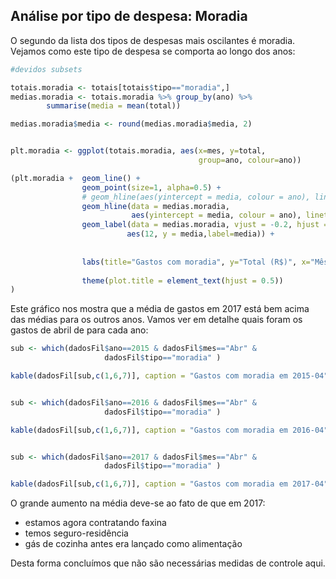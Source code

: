 
## Análise por tipo de despesa: Moradia

O segundo da lista dos tipos de despesas mais oscilantes é moradia. Vejamos como este tipo de despesa se comporta ao longo dos anos:

```r
#devidos subsets

totais.moradia <- totais[totais$tipo=="moradia",]
medias.moradia <- totais.moradia %>% group_by(ano) %>%
        summarise(media = mean(total))

medias.moradia$media <- round(medias.moradia$media, 2)


plt.moradia <- ggplot(totais.moradia, aes(x=mes, y=total,
                                          group=ano, colour=ano))

(plt.moradia +  geom_line() + 
                geom_point(size=1, alpha=0.5) +
                # geom_hline(aes(yintercept = media, colour = ano), linetype=2) +
                geom_hline(data = medias.moradia, 
                           aes(yintercept = media, colour = ano), linetype=2) +
                geom_label(data = medias.moradia, vjust = -0.2, hjust = 1,
                          aes(12, y = media,label=media)) +
                
                
                labs(title="Gastos com moradia", y="Total (R$)", x="Mês") +
                
                theme(plot.title = element_text(hjust = 0.5)) 
)

```

Este gráfico nos mostra que a média de gastos em 2017 está bem acima das médias para os outros anos. Vamos ver em detalhe quais foram os gastos de abril de para cada ano:

```r

sub <- which(dadosFil$ano==2015 & dadosFil$mes=="Abr" & 
                     dadosFil$tipo=="moradia" )

kable(dadosFil[sub,c(1,6,7)], caption = "Gastos com moradia em 2015-04")


sub <- which(dadosFil$ano==2016 & dadosFil$mes=="Abr" & 
                     dadosFil$tipo=="moradia" )

kable(dadosFil[sub,c(1,6,7)], caption = "Gastos com moradia em 2016-04")


sub <- which(dadosFil$ano==2017 & dadosFil$mes=="Abr" & 
                     dadosFil$tipo=="moradia" )

kable(dadosFil[sub,c(1,6,7)], caption = "Gastos com moradia em 2017-04")

```


O grande aumento na média deve-se ao fato de que em 2017:

- estamos agora  contratando faxina
- temos seguro-residência
- gás de cozinha antes era lançado como alimentação

Desta forma concluímos que não são necessárias medidas de controle aqui.
